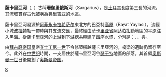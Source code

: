 {{Infobox river
  | name              =薩卡里亞河
  | image             = File:Sakaryarivermapfinal.jpg
  | image_size        = 
  | image_caption     =薩卡里亞河流域
  | source1_location  = 巴亞特[[高原|高原]]
  | mouth_location    = [[黑海|黑海]]
  | subdivision_type1 = 國家
  | subdivision_name1 = [[土耳其|土耳其]]
  | length            = {{convert|824|km|mi|abbr=on}}
  | basin_size        = {{convert|55300|km2|sqmi|abbr=on}}
  | discharge1_avg    = {{convert|193|m3/s|cuft/s|abbr=on}}
  | source1_elevation = 
  | mouth_elevation   =
}}
'''薩卡里亞河'''（{{lang-tr|Sakarya Irmağı}}, {{lang-gr|Σαγγάριος }}）古稱'''珊伽里俄斯河'''（Sangarius），是[[土耳其|土耳其]]長度第三長的河流，其流域貫穿古代被稱為[[弗里吉亚|弗里吉亚]]的地區。

薩卡里亞河發源於[[阿菲永卡拉希萨尔|阿菲永卡拉希萨尔]]東北方的巴亞特[[高原|高原]]（Bayat Yaylası），流經小城[[波拉特勒|波拉特勒]]一帶時與其支流{{link-en|波爾蘇克河|Porsuk River}}交匯，最終經由[[萨卡里亚省|萨卡里亚省]][[阿达帕扎勒|阿达帕扎勒]]地區的平原注入[[黑海|黑海]]。從薩卡里亞河的上游到下游總共興建了四座水壩，分別是：{{link-en|阿克恰伊水壩|Akçay Dam}}、{{link-en|葉尼傑水壩|Yenice Dam}}、{{link-en|戈克切卡亞水壩|Gökçekaya Dam}}與{{link-en|薩勒耶爾水壩|Sarıyar Dam}}。

由[[拜占庭帝国|拜占庭帝国]]皇帝[[查士丁尼一世|查士丁尼一世]]下令修築橫越薩卡里亞河的{{link-en|珊伽里俄斯橋|Sangarius Bridge}}，橋梁的遺跡仍留存至今。此外在[[中世纪|中世纪]]時期，一支居住於薩卡里亞河谷[[瑟于特|瑟于特]]地區的部落，其首領[[奥斯曼一世|奥斯曼一世]]日後開創了[[奥斯曼帝国|奥斯曼帝国]]。
{{wide image|Sakarya Nehri.jpg|700px|薩卡里亞河流經原野蜿蜒的河道}}

{{Turkey-stub}}
{{Authority control}}
[[Category:土耳其河流|S]]